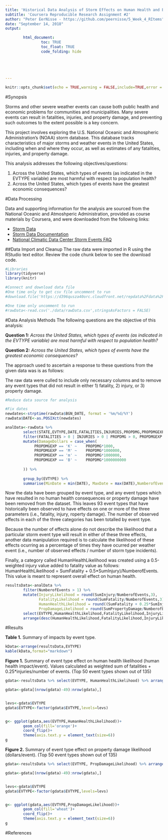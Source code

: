 ```yaml
---
title: 'Historical Data Analysis of Storm Effects on Human Health and Economy in United States'
subtitle: 'Coursera Reproducible Research Assignment #2'
author: "Peter EerNisse - https://github.com/peernisse/5_Week_4_RItems"
date: "September 14, 2018"
output: 

        html_document:
                toc: TRUE
                toc_float: TRUE
                code_folding: hide





---
```


```r
knitr::opts_chunk$set(echo = TRUE,warning = FALSE,include=TRUE,error = FALSE)

```

#Synopsis

Storms and other severe weather events can cause both public health and economic problems for communities and municipalities. Many severe events can result in fatalities, injuries, and property damage, and preventing such outcomes to the extent possible is a key concern.

This project involves exploring the U.S. National Oceanic and Atmospheric Administration's (NOAA) storm database. This database tracks characteristics of major storms and weather events in the United States, including when and where they occur, as well as estimates of any fatalities, injuries, and property damage.

This analysis addresses the following objectives/questions:

1. Across the United States, which types of events (as indicated in the EVTYPE variable) are most harmful with respect to population health?
2. Across the United States, which types of events have the greatest economic consequences?

#Data Processing

Data and supporting information for the analysis are sourced from the National Oceanic and Atmoshperic Administration, provided as course materials by Coursera, and were downloaded from the following links: 

* [Storm Data](https://d396qusza40orc.cloudfront.net/repdata%2Fdata%2FStormData.csv.bz2)
* [Storm Data Documentation](https://d396qusza40orc.cloudfront.net/repdata%2Fpeer2_doc%2Fpd01016005curr.pdf)
* [National Climatic Data Center Storm Events FAQ](https://d396qusza40orc.cloudfront.net/repdata%2Fpeer2_doc%2FNCDC%20Storm%20Events-FAQ%20Page.pdf)

##Data Import and Cleanup
The raw data were imported in R using the RStudio text editor. Review the code chunk below to see the download code. 

<!--Data Import-->
```r

#Libraries
library(tidyverse)
library(knitr)

#Connect and download data file
#One time only to get csv file uncomment to run
#download.file('https://d396qusza40orc.cloudfront.net/repdata%2Fdata%2FStormData.csv.bz2',destfile = './data/rawData.csv')

#One time only uncomment to run
#rawData<-read.csv('./data/rawData.csv',stringsAsFactors = FALSE)

```

#Data Analysis Methods
The following questions are the objective of this analysis:

**Question 1:** *Across the United States, which types of events (as indicated in the EVTYPE variable) are most harmful with respect to population health?*

**Question 2:** *Across the United States, which types of events have the greatest economic consequences?*

The approach used to ascertain a response to these questions from the given data was is as follows:

The raw data were culled to include only necessary columns and to remove any event types that did not result in either 1) fatality, 2) injury, or 3) property damage.


```r
#Reduce data source for analysis

#Fix dates
newdates<-strptime(rawData$BGN_DATE, format = '%m/%d/%Y')
rawData$DATE<-as.POSIXct(newdates)

analData<-rawData %>% 
        select(STATE,EVTYPE,DATE,FATALITIES,INJURIES,PROPDMG,PROPDMGEXP) %>% 
        filter(FATALITIES > 0 | INJURIES > 0 | PROPDMG > 0, PROPDMGEXP %in% c('K','B','M','m')) %>% 
        mutate(DamageDollars = case_when(
             PROPDMGEXP == 'K' ~    PROPDMG*1000,
             PROPDMGEXP == 'M' ~    PROPDMG*1000000,
             PROPDMGEXP == 'm' ~    PROPDMG*1000000,
             PROPDMGEXP == 'B' ~    PROPDMG*1000000000
             
        )) %>% 
        
        group_by(EVTYPE) %>% 
        summarise(MinDate = min(DATE), MaxDate = max(DATE),NumberofEvents = length(DATE),SumFatality = sum(FATALITIES), SumInjury = sum(INJURIES), SumPropertyDamage = sum(DamageDollars))


```


Now the data have been grouped by event type, and any event types which have resulted in no human health consequences or property damage have been removed from the dataset. This leaves 93 event types that have historically been observed to have effects on one or more of the three parameters (i.e., fatality, injury, roperty damage). The number of observed effects in each of the three categories has been totalled by event type.

Because the number of effects alone do not describe the likelihood that a particular storm event type will result in either of these three effects, another data manipulation required is to calculate the likelihood of these effects ocurring as a percentage of times they have ocurred per weather event (i.e., number of observed effects / number of storm type incidents).

Finally, a category called HumanHealthLikelihood was created using a 0.5-weighted injury value added to fatality value as follows: HumanHealthLikelihood = SumFatality + 0.5*SumInjury)/NumberofEvents. This value is meant to represent overall effect on human health.

```r

resultsData<-analData %>% 
        filter(NumberofEvents > 1) %>% 
        mutate(InjuryLikelihood = round(SumInjury/NumberofEvents,3),
               FatalityLikelihood = round(SumFatality/NumberofEvents,3),
               HumanHealthLikelihood = round((SumFatality + 0.25*SumInjury)/NumberofEvents,3),
               PropDamageLikelihood = round(SumPropertyDamage/NumberofEvents,3)) %>% 
        select(EVTYPE,HumanHealthLikelihood,FatalityLikelihood,InjuryLikelihood,PropDamageLikelihood) %>% 
        arrange(desc(HumanHealthLikelihood,FatalityLikelihood,InjuryLikelihood,PropDamageLikelihood))


```


#Results

**Table 1.** Summary of impacts by event type.
```r
kData<-arrange(resultsData,EVTYPE)
kable(kData,format="markdown")

```


**Figure 1.** Summary of event type effect on human health likelihood (human health impact/event). Values calculated as weighted sum of fatalities + 0.25*injuries/number of events. (Top 50 event types shown out of 135)

```r
gdata<-resultsData %>% select(EVTYPE, HumanHealthLikelihood) %>% arrange(HumanHealthLikelihood)

gdata<-gdata[(nrow(gdata)-49):nrow(gdata),]


levs<-gdata$EVTYPE
gdata$EVTYPE<-factor(gdata$EVTYPE,levels=levs)


g<- ggplot(gdata,aes(EVTYPE,HumanHealthLikelihood))+
        geom_col(fill='orange')+
        coord_flip()+
        theme(axis.text.y = element_text(size=6))
g
```




**Figure 2.** Summary of event type effect on property damage likelihood (dollars/event). (Top 50 event types shown out of 135)

```r
gdata<-resultsData %>% select(EVTYPE, PropDamageLikelihood) %>% arrange(PropDamageLikelihood)

gdata<-gdata[(nrow(gdata)-49):nrow(gdata),]


levs<-gdata$EVTYPE
gdata$EVTYPE<-factor(gdata$EVTYPE,levels=levs)


g<- ggplot(gdata,aes(EVTYPE,PropDamageLikelihood))+
        geom_col(fill='wheat')+
        coord_flip()+
        theme(axis.text.y = element_text(size=6))
g
```


#References
















